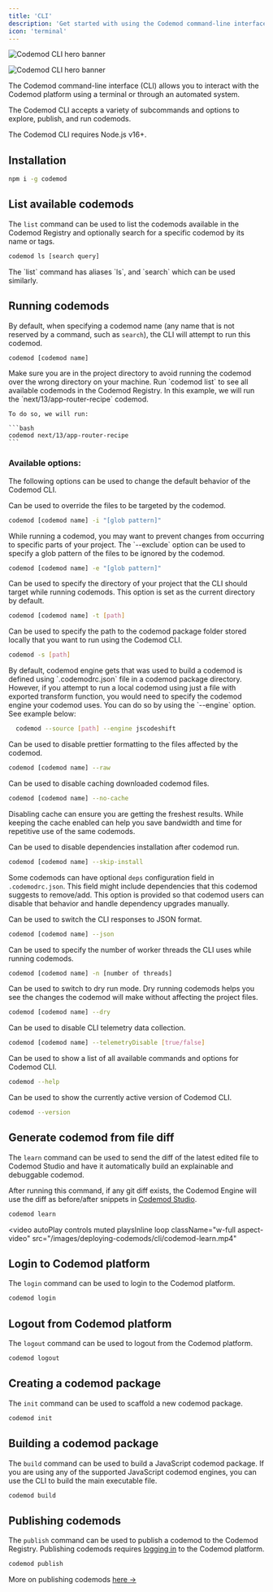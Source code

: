```yaml
---
title: 'CLI'
description: 'Get started with using the Codemod command-line interface.'
icon: 'terminal'
---
```


<img
	className="block dark:hidden"
	src="/images/deploying-codemods/cli/hero-light.svg"
	alt="Codemod CLI hero banner"
/>

<img
	className="hidden dark:block"
	src="/images/deploying-codemods/cli/hero-dark.svg"
	alt="Codemod CLI hero banner"
/>

The Codemod command-line interface (CLI) allows you to interact with the Codemod platform using a terminal or through an automated system.

The Codemod CLI accepts a variety of subcommands and options to explore, publish, and run codemods.

<Note>The Codemod CLI requires Node.js v16+.</Note>

## Installation

```bash
npm i -g codemod
```

## List available codemods

The `list` command can be used to list the codemods available in the Codemod Registry and optionally search for a specific codemod by its name or tags.

```bash
codemod ls [search query]
```

<Note>
  The `list` command has aliases `ls`, and `search` which can be used similarly.
</Note>

## Running codemods

By default, when specifying a codemod name (any name that is not reserved by a command, such as `search`), the CLI will attempt to run this codemod.

```bash
codemod [codemod name]
```

<AccordionGroup>
<Accordion title="Example">
  <Steps>
  <Step title="Go to project directory">
    Make sure you are in the project directory to avoid running the codemod over the wrong directory on your machine.
  </Step>
  <Step title="List available codemods">
    Run `codemod list` to see all available codemods in the Codemod Registry.
  </Step>
  <Step title="Run codemod">
    In this example, we will run the `next/13/app-router-recipe` codemod.

    To do so, we will run:

    ```bash
    codemod next/13/app-router-recipe
    ```

  </Step>
</Steps>
</Accordion>

</AccordionGroup>

### Available options:

The following options can be used to change the default behavior of the Codemod CLI.

<ResponseField name="--include (-i)" type="glob pattern" default="Defined by the codemod engine">
  Can be used to override the files to be targeted by the codemod.

```bash
codemod [codemod name] -i "[glob pattern]"
```

</ResponseField>

<ResponseField name="--exclude (-e)" type="glob pattern" default="**/node_modules/**/*.*">
  While running a codemod, you may want to prevent changes from occurring to specific parts of your project. The `--exclude` option can be used to specify a glob pattern of the files to be ignored by the codemod.

```bash
codemod [codemod name] -e "[glob pattern]"
```

</ResponseField>

<ResponseField name="--target (-t)" type="string">
  Can be used to specify the directory of your project that the CLI should target while running codemods. This option is set as the current directory by default.

```bash
codemod [codemod name] -t [path]
```

</ResponseField>

<ResponseField name="--source (-s)" type="string">
  Can be used to specify the path to the codemod package folder stored locally that you want to run using the Codemod CLI.

```bash
codemod -s [path]
```

  <Note>
  By default, codemod engine gets that was used to build a codemod is defined using `.codemodrc.json`
  file in a codemod package directory. However, if you attempt to run a local codemod using just a file
  with exported transform function, you would need to specify the codemod engine your codemod uses.
  You can do so by using the `--engine` option.
  See example below:

  ```bash
    codemod --source [path] --engine jscodeshift
  ```
  </Note>
</ResponseField>

<ResponseField name="--raw (-r)" type="boolean" default="false">
  Can be used to disable prettier formatting to the files affected by the codemod.

```bash
codemod [codemod name] --raw
```

</ResponseField>

<ResponseField name="--no-cache" type="boolean" default="false">
  Can be used to disable caching downloaded codemod files.

```bash
codemod [codemod name] --no-cache
```

  <Tip>Disabling cache can ensure you are getting the freshest results. While keeping the cache enabled can help you save bandwidth and time for repetitive use of the same codemods.</Tip>
</ResponseField>

<ResponseField name="--skip-install" type="boolean" default="false">
  Can be used to disable dependencies installation after codemod run.

```bash
codemod [codemod name] --skip-install
```

  <Tip>Some codemods can have optional `deps` configuration field in `.codemodrc.json`.
  This field might include dependencies that this codemod suggests to remove/add.
  This option is provided so that codemod users can disable that behavior and handle dependency upgrades manually.</Tip>
</ResponseField>

<ResponseField name="--json (-j)" type="boolean" default="false">
  Can be used to switch the CLI responses to JSON format.

```bash
codemod [codemod name] --json
```

</ResponseField>

<ResponseField name="--threads (-n)" type="number" default="4">
  Can be used to specify the number of worker threads the CLI uses while running codemods.

```bash
codemod [codemod name] -n [number of threads]
```

</ResponseField>

<ResponseField name="--dry (-d)" type="boolean" default="false">
  Can be used to switch to dry run mode. Dry running codemods helps you see the changes the codemod will make without affecting the project files.

```bash
codemod [codemod name] --dry
```

</ResponseField>

<ResponseField name="--telemetryDisable" type="boolean" default="false">
  Can be used to disable CLI telemetry data collection.

```bash
codemod [codemod name] --telemetryDisable [true/false]
```

</ResponseField>

<ResponseField name="--help">
  Can be used to show a list of all available commands and options for Codemod CLI.

```bash
codemod --help
```

</ResponseField>

<ResponseField name="--version">
  Can be used to show the currently active version of Codemod CLI.

```bash
codemod --version
```

</ResponseField>

## Generate codemod from file diff

The `learn` command can be used to send the diff of the latest edited file to Codemod Studio and have it automatically build an explainable and debuggable codemod.

After running this command, if any git diff exists, the Codemod Engine will use the diff as before/after snippets in [Codemod Studio](/codemod-studio/quickstart).

```bash
codemod learn
```

<video
	autoPlay
	controls
	muted
	playsInline
	loop
	className="w-full aspect-video"
	src="/images/deploying-codemods/cli/codemod-learn.mp4"
></video>

## Login to Codemod platform

The `login` command can be used to login to the Codemod platform.

```bash
codemod login
```

## Logout from Codemod platform

The `logout` command can be used to logout from the Codemod platform.

```bash
codemod logout
```

## Creating a codemod package

The `init` command can be used to scaffold a new codemod package.

```bash
codemod init
```

## Building a codemod package

The `build` command can be used to build a JavaScript codemod package. If you are using any of the supported JavaScript codemod engines, you can use the CLI to build the main executable file.

```bash
codemod build
```

## Publishing codemods

The `publish` command can be used to publish a codemod to the Codemod Registry. Publishing codemods requires [logging in](#login-to-codemod-platform) to the Codemod platform.

```bash
codemod publish
```

More on publishing codemods [here ->](/codemod-registry/publishing-codemods)


